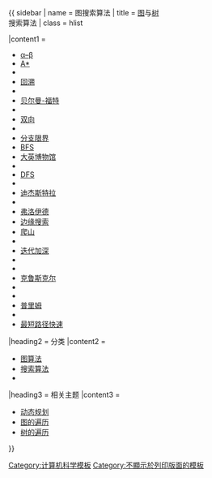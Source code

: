 {{ sidebar
| name    = 图搜索算法
| title   = [[图的遍历|图]]与[[树的遍历|树]]<br/>搜索算法
| class   = hlist

|content1 = 
* [[α-β剪枝|α–β]]
* [[A*搜索算法|A*]]
* {{link-en|B*算法|B*|B*}}
* [[回溯法|回溯]]
* {{link-en|集束搜索|Beam search|集束}}
* [[贝尔曼-福特算法|贝尔曼-福特]]
* {{link-en|最佳优先搜索|Best-first search|最佳优先}}
* [[双向搜索|双向]]
* {{link-en|Borůvka算法|Borůvka's algorithm|Borůvka}}
* [[分支定界|分支限界]]
* [[广度优先搜索|BFS]]
* [[大英博物馆算法|大英博物馆]]
* {{link-en|D*算法|D*|D*}}
* [[深度优先搜索|DFS]]
* {{link-en|深度限制搜索|Depth-limited search|深度限制}}
* [[戴克斯特拉算法|迪杰斯特拉]]
* {{link-en|Edmonds算法|Edmonds' algorithm|Edmonds}}
* [[Floyd-Warshall算法|弗洛伊德]]
* [[边缘检测|边缘搜索]]
* [[爬山算法|爬山]]
* {{link-en|迭代加深A*算法|Iterative deepening A*|IDA*}}
* [[迭代深化深度优先搜索|迭代加深]]
* {{link-en|Johnson算法|Johnson's algorithm|Johnson}}
* {{link-en|跳点搜索|Jump point search|跳点}}
* [[克鲁斯克尔演算法|克鲁斯克尔]]
* {{link-en|词典广度优先算法|Lexicographic breadth-first search|词典BFS}}
* {{link-en|LPA*算法|Lifelong Planning A*|LPA*}}
* [[普里姆算法|普里姆]]
* {{link-en|SMA*算法|SMA*|SMA*}}
* [[最短路径快速算法|最短路径快速]]

|heading2 = 分类
|content2 = 
* [[:Category:图算法|图算法]]
* [[:Category:搜尋演算法|搜索算法]]
* {{link-en|算法列表|List of algorithms}}

|heading3 = 相关主题
|content3 = 
* [[动态规划]]
* [[图的遍历]]
* [[树的遍历]]
}}<noinclude>

[[Category:计算机科学模板]]
[[Category:不顯示於列印版面的模板]]
</noinclude>